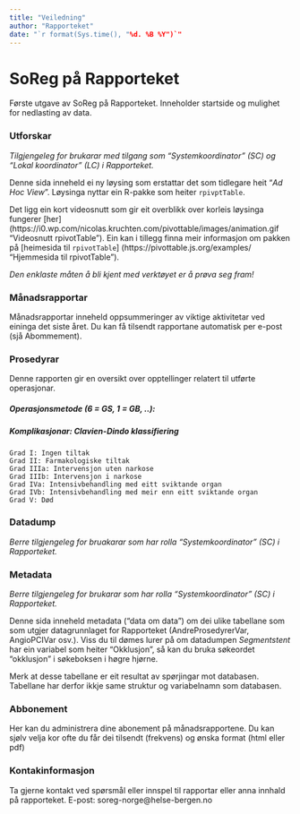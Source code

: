 ```yaml
---
title: "Veiledning"
author: "Rapporteket"
date: "`r format(Sys.time(), "%d. %B %Y")`"
---
```


# SoReg på Rapporteket
Første utgave av SoReg på Rapporteket. Inneholder startside og mulighet for nedlasting av data.



### Utforskar
_Tilgjengeleg for brukarar med tilgang som "Systemkoordinator" (SC) og "Lokal koordinator" (LC) i Rapporteket._


Denne sida inneheld ei ny løysing som erstattar det som tidlegare heit "*Ad Hoc View*". Løysinga nyttar ein R-pakke som heiter `rpivptTable`.

Det ligg ein kort videosnutt som gir eit overblikk over korleis løysinga fungerer [her] (https://i0.wp.com/nicolas.kruchten.com/pivottable/images/animation.gif "Videosnutt rpivotTable"). 
Ein kan i tillegg finna meir informasjon om pakken på [heimesida til `rpivotTable`] (https://pivottable.js.org/examples/ "Hjemmesida til rpivotTable"). 

_Den enklaste måten å bli kjent med verktøyet er å prøva seg fram!_


### Månadsrapportar

Månadsrapportar inneheld oppsummeringer av viktige aktivitetar ved eininga det siste året.
Du kan få tilsendt rapportane automatisk per e-post (sjå Abommement).


### Prosedyrar 
Denne rapporten gir en oversikt over opptellinger relatert til utførte operasjonar.

##### Operasjonsmetode (6 = GS, 1 = GB, ..):

##### Komplikasjonar: Clavien-Dindo klassifiering 

    Grad I: Ingen tiltak
    Grad II: Farmakologiske tiltak
    Grad IIIa: Intervensjon uten narkose
    Grad IIIb: Intervensjon i narkose
    Grad IVa: Intensivbehandling med eitt sviktande organ
    Grad IVb: Intensivbehandling med meir enn eitt sviktande organ
    Grad V: Død




### Datadump
_Berre tilgjengeleg for bruakarar som har rolla "Systemkoordinator" (SC) i Rapporteket._


### Metadata
_Berre tilgjengeleg for brukarar som har rolla "Systemkoordinator" (SC) i Rapporteket._

Denne sida inneheld metadata ("data om data") om dei ulike tabellane som som utgjer datagrunnlaget for Rapporteket (AndreProsedyrerVar, AngioPCIVar osv.). Viss du til dømes lurer på om datadumpen *Segmentstent* har ein variabel som heiter "Okklusjon", så kan du bruka søkeordet "okklusjon" i søkeboksen i høgre hjørne.
 
Merk at desse tabellane er eit resultat av spørjingar mot databasen. Tabellane har derfor ikkje same struktur og variabelnamn som databasen.


### Abbonement
 
Her kan du administrera dine abonement på månadsrapportene.
Du kan sjølv velja kor ofte du får dei tilsendt (frekvens) og ønska format (html eller pdf)


### Kontakinformasjon
Ta gjerne kontakt ved spørsmål eller innspel til rapportar eller anna innhald på rapporteket. E-post: soreg-norge@helse-bergen.no
